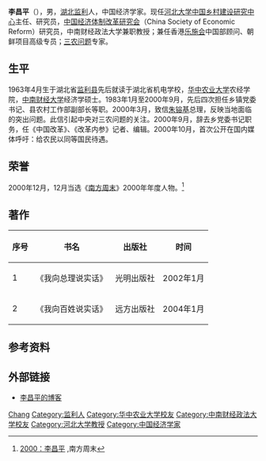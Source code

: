 {{Otheruses|other=名为李昌平的其他人物|李昌平}}

'''李昌平'''（{{bd|1963年|4月}}），男，[[湖北|湖北]][[监利|监利]]人，中国经济学家。现任[[河北大学|河北大学]][[中国乡村建设研究中心|中国乡村建设研究中心]]主任、研究员，[[中国经济体制改革研究会|中国经济体制改革研究会]]（China Society of Economic Reform）研究员，中南财经政法大学兼职教授；兼任香港[[乐施会|乐施会]]中国部顾问、朝鲜项目高级专员；[[三农问题|三农问题]]专家。

== 生平 ==
1963年4月生于湖北省[[监利县|监利县]]先后就读于湖北省机电学校，[[华中农业大学|华中农业大学]]农经学院，[[中南财经大学|中南财经大学]]经济学硕士。1983年1月至2000年9月，先后四次担任乡镇党委书记、县农村工作部副部长等职。2000年3月，致信[[朱镕基|朱镕基]]总理，反映当地面临的突出问题。此信引起中央对三农问题的关注。2000年9月，辞去乡党委书记职务，任《中国改革》、《改革内参》记者、编辑。2000年10月，首次公开在国内媒体呼吁：给农民以同等国民待遇。

== 荣誉 ==
2000年12月，12月当选《[[南方周末|南方周末]]》2000年年度人物。<ref>[http://www.infzm.com/content/9304 2000：李昌平] {{Wayback|url=http://www.infzm.com/content/9304 |date=20190614063449 }},南方周末</ref>

== 著作 ==
{|class="wikitable"
! 序号
! 书名
! 出版社
! 时间
|-
|1
|《我向总理说实话》
|光明出版社
|2002年1月
|-
|2
|《我向百姓说实话》
|远方出版社
|2004年1月
|}

== 参考资料 ==
{{reflist}}

== 外部链接 ==
* [http://www.caogen.com/blog/index.aspx?ID=38 李昌平的博客] {{Wayback|url=http://www.caogen.com/blog/index.aspx?ID=38 |date=20210228022237 }}

{{Authority control}}
{{DEFAULTSORT:Li李}}
[[Category:李姓|Chang]]
[[Category:监利人|Category:监利人]]
[[Category:华中农业大学校友|Category:华中农业大学校友]]
[[Category:中南财经政法大学校友|Category:中南财经政法大学校友]]
[[Category:河北大学教授|Category:河北大学教授]]
[[Category:中国经济学家|Category:中国经济学家]]